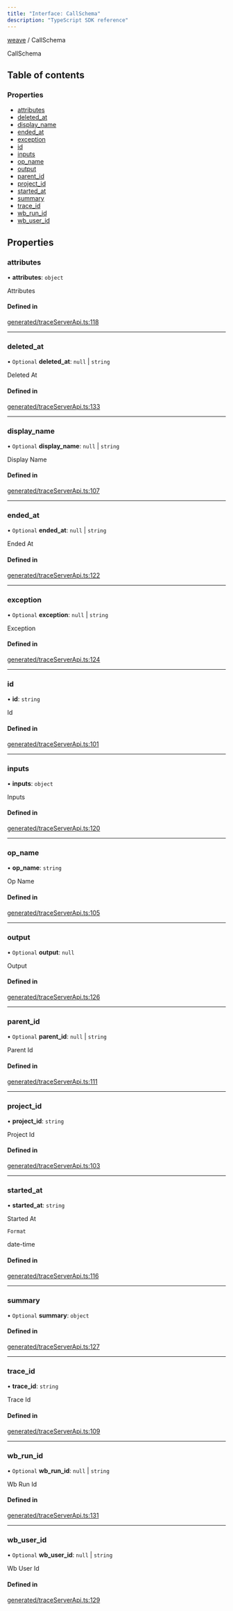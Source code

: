 ```yaml
---
title: "Interface: CallSchema"
description: "TypeScript SDK reference"
---
```


[weave](../index) / CallSchema



CallSchema

## Table of contents

### Properties

- [attributes](./CallSchema#attributes)
- [deleted\_at](./CallSchema#deleted_at)
- [display\_name](./CallSchema#display_name)
- [ended\_at](./CallSchema#ended_at)
- [exception](./CallSchema#exception)
- [id](./CallSchema#id)
- [inputs](./CallSchema#inputs)
- [op\_name](./CallSchema#op_name)
- [output](./CallSchema#output)
- [parent\_id](./CallSchema#parent_id)
- [project\_id](./CallSchema#project_id)
- [started\_at](./CallSchema#started_at)
- [summary](./CallSchema#summary)
- [trace\_id](./CallSchema#trace_id)
- [wb\_run\_id](./CallSchema#wb_run_id)
- [wb\_user\_id](./CallSchema#wb_user_id)

## Properties

### attributes

• **attributes**: `object`

Attributes

#### Defined in

[generated/traceServerApi.ts:118](https://github.com/wandb/weave/blob/b1d9129c93572ba073682dba39c7e414a0627f7e/sdks/node/src/generated/traceServerApi.ts#L118)

___

### deleted\_at

• `Optional` **deleted\_at**: ``null`` \| `string`

Deleted At

#### Defined in

[generated/traceServerApi.ts:133](https://github.com/wandb/weave/blob/b1d9129c93572ba073682dba39c7e414a0627f7e/sdks/node/src/generated/traceServerApi.ts#L133)

___

### display\_name

• `Optional` **display\_name**: ``null`` \| `string`

Display Name

#### Defined in

[generated/traceServerApi.ts:107](https://github.com/wandb/weave/blob/b1d9129c93572ba073682dba39c7e414a0627f7e/sdks/node/src/generated/traceServerApi.ts#L107)

___

### ended\_at

• `Optional` **ended\_at**: ``null`` \| `string`

Ended At

#### Defined in

[generated/traceServerApi.ts:122](https://github.com/wandb/weave/blob/b1d9129c93572ba073682dba39c7e414a0627f7e/sdks/node/src/generated/traceServerApi.ts#L122)

___

### exception

• `Optional` **exception**: ``null`` \| `string`

Exception

#### Defined in

[generated/traceServerApi.ts:124](https://github.com/wandb/weave/blob/b1d9129c93572ba073682dba39c7e414a0627f7e/sdks/node/src/generated/traceServerApi.ts#L124)

___

### id

• **id**: `string`

Id

#### Defined in

[generated/traceServerApi.ts:101](https://github.com/wandb/weave/blob/b1d9129c93572ba073682dba39c7e414a0627f7e/sdks/node/src/generated/traceServerApi.ts#L101)

___

### inputs

• **inputs**: `object`

Inputs

#### Defined in

[generated/traceServerApi.ts:120](https://github.com/wandb/weave/blob/b1d9129c93572ba073682dba39c7e414a0627f7e/sdks/node/src/generated/traceServerApi.ts#L120)

___

### op\_name

• **op\_name**: `string`

Op Name

#### Defined in

[generated/traceServerApi.ts:105](https://github.com/wandb/weave/blob/b1d9129c93572ba073682dba39c7e414a0627f7e/sdks/node/src/generated/traceServerApi.ts#L105)

___

### output

• `Optional` **output**: ``null``

Output

#### Defined in

[generated/traceServerApi.ts:126](https://github.com/wandb/weave/blob/b1d9129c93572ba073682dba39c7e414a0627f7e/sdks/node/src/generated/traceServerApi.ts#L126)

___

### parent\_id

• `Optional` **parent\_id**: ``null`` \| `string`

Parent Id

#### Defined in

[generated/traceServerApi.ts:111](https://github.com/wandb/weave/blob/b1d9129c93572ba073682dba39c7e414a0627f7e/sdks/node/src/generated/traceServerApi.ts#L111)

___

### project\_id

• **project\_id**: `string`

Project Id

#### Defined in

[generated/traceServerApi.ts:103](https://github.com/wandb/weave/blob/b1d9129c93572ba073682dba39c7e414a0627f7e/sdks/node/src/generated/traceServerApi.ts#L103)

___

### started\_at

• **started\_at**: `string`

Started At

`Format`

date-time

#### Defined in

[generated/traceServerApi.ts:116](https://github.com/wandb/weave/blob/b1d9129c93572ba073682dba39c7e414a0627f7e/sdks/node/src/generated/traceServerApi.ts#L116)

___

### summary

• `Optional` **summary**: `object`

#### Defined in

[generated/traceServerApi.ts:127](https://github.com/wandb/weave/blob/b1d9129c93572ba073682dba39c7e414a0627f7e/sdks/node/src/generated/traceServerApi.ts#L127)

___

### trace\_id

• **trace\_id**: `string`

Trace Id

#### Defined in

[generated/traceServerApi.ts:109](https://github.com/wandb/weave/blob/b1d9129c93572ba073682dba39c7e414a0627f7e/sdks/node/src/generated/traceServerApi.ts#L109)

___

### wb\_run\_id

• `Optional` **wb\_run\_id**: ``null`` \| `string`

Wb Run Id

#### Defined in

[generated/traceServerApi.ts:131](https://github.com/wandb/weave/blob/b1d9129c93572ba073682dba39c7e414a0627f7e/sdks/node/src/generated/traceServerApi.ts#L131)

___

### wb\_user\_id

• `Optional` **wb\_user\_id**: ``null`` \| `string`

Wb User Id

#### Defined in

[generated/traceServerApi.ts:129](https://github.com/wandb/weave/blob/b1d9129c93572ba073682dba39c7e414a0627f7e/sdks/node/src/generated/traceServerApi.ts#L129)
